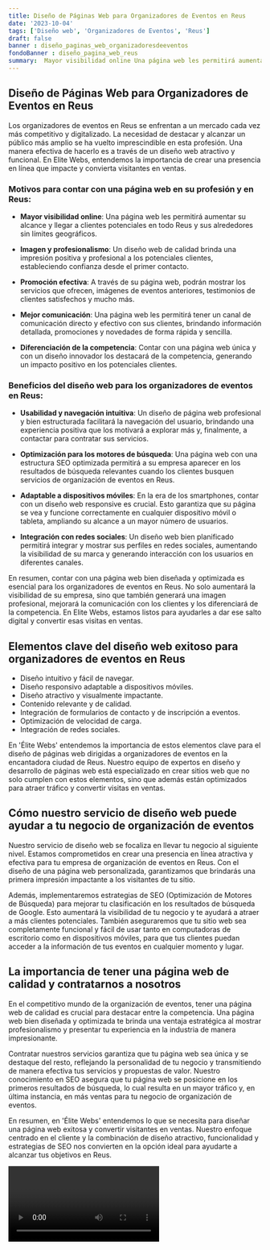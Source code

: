 ```yaml
---
title: Diseño de Páginas Web para Organizadores de Eventos en Reus
date: '2023-10-04'
tags: ['Diseño web', 'Organizadores de Eventos', 'Reus']
draft: false
banner : diseño_paginas_web_organizadoresdeeventos
fondoBanner : diseño_pagina_web_reus
summary:  Mayor visibilidad online Una página web les permitirá aumentar su alcance y llegar a clientes potenciales en todo Reus y sus alrededores sin límites geográficos. 
---
```


## **Diseño de Páginas Web para Organizadores de Eventos en Reus**
 
Los organizadores de eventos en Reus se enfrentan a un mercado cada vez más competitivo y digitalizado. La necesidad de destacar y alcanzar un público más amplio se ha vuelto imprescindible en esta profesión. Una manera efectiva de hacerlo es a través de un diseño web atractivo y funcional. En Elite Webs, entendemos la importancia de crear una presencia en línea que impacte y convierta visitantes en ventas. 

### Motivos para contar con una página web en su profesión y en Reus: 

- **Mayor visibilidad online**: Una página web les permitirá aumentar su alcance y llegar a clientes potenciales en todo Reus y sus alrededores sin límites geográficos. 

- **Imagen y profesionalismo**: Un diseño web de calidad brinda una impresión positiva y profesional a los potenciales clientes, estableciendo confianza desde el primer contacto. 

- **Promoción efectiva**: A través de su página web, podrán mostrar los servicios que ofrecen, imágenes de eventos anteriores, testimonios de clientes satisfechos y mucho más. 

- **Mejor comunicación**: Una página web les permitirá tener un canal de comunicación directo y efectivo con sus clientes, brindando información detallada, promociones y novedades de forma rápida y sencilla. 

- **Diferenciación de la competencia**: Contar con una página web única y con un diseño innovador los destacará de la competencia, generando un impacto positivo en los potenciales clientes. 

### Beneficios del diseño web para los organizadores de eventos en Reus:

- **Usabilidad y navegación intuitiva**: Un diseño de página web profesional y bien estructurada facilitará la navegación del usuario, brindando una experiencia positiva que los motivará a explorar más y, finalmente, a contactar para contratar sus servicios. 

- **Optimización para los motores de búsqueda**: Una página web con una estructura SEO optimizada permitirá a su empresa aparecer en los resultados de búsqueda relevantes cuando los clientes busquen servicios de organización de eventos en Reus. 

- **Adaptable a dispositivos móviles**: En la era de los smartphones, contar con un diseño web responsive es crucial. Esto garantiza que su página se vea y funcione correctamente en cualquier dispositivo móvil o tableta, ampliando su alcance a un mayor número de usuarios. 

- **Integración con redes sociales**: Un diseño web bien planificado permitirá integrar y mostrar sus perfiles en redes sociales, aumentando la visibilidad de su marca y generando interacción con los usuarios en diferentes canales. 

En resumen, contar con una página web bien diseñada y optimizada es esencial para los organizadores de eventos en Reus. No solo aumentará la visibilidad de su empresa, sino que también generará una imagen profesional, mejorará la comunicación con los clientes y los diferenciará de la competencia. En Elite Webs, estamos listos para ayudarles a dar ese salto digital y convertir esas visitas en ventas.

<GifSeo />

<Cta />

## Elementos clave del diseño web exitoso para organizadores de eventos en Reus

- Diseño intuitivo y fácil de navegar.
- Diseño responsivo adaptable a dispositivos móviles.
- Diseño atractivo y visualmente impactante.
- Contenido relevante y de calidad.
- Integración de formularios de contacto y de inscripción a eventos.
- Optimización de velocidad de carga.
- Integración de redes sociales.

En 'Élite Webs' entendemos la importancia de estos elementos clave para el diseño de páginas web dirigidas a organizadores de eventos en la encantadora ciudad de Reus. Nuestro equipo de expertos en diseño y desarrollo de páginas web está especializado en crear sitios web que no solo cumplen con estos elementos, sino que además están optimizados para atraer tráfico y convertir visitas en ventas.

## Cómo nuestro servicio de diseño web puede ayudar a tu negocio de organización de eventos

Nuestro servicio de diseño web se focaliza en llevar tu negocio al siguiente nivel. Estamos comprometidos en crear una presencia en línea atractiva y efectiva para tu empresa de organización de eventos en Reus. Con el diseño de una página web personalizada, garantizamos que brindarás una primera impresión impactante a los visitantes de tu sitio.

Además, implementaremos estrategias de SEO (Optimización de Motores de Búsqueda) para mejorar tu clasificación en los resultados de búsqueda de Google. Esto aumentará la visibilidad de tu negocio y te ayudará a atraer a más clientes potenciales. También aseguraremos que tu sitio web sea completamente funcional y fácil de usar tanto en computadoras de escritorio como en dispositivos móviles, para que tus clientes puedan acceder a la información de tus eventos en cualquier momento y lugar.

## La importancia de tener una página web de calidad y contratarnos a nosotros

En el competitivo mundo de la organización de eventos, tener una página web de calidad es crucial para destacar entre la competencia. Una página web bien diseñada y optimizada te brinda una ventaja estratégica al mostrar profesionalismo y presentar tu experiencia en la industria de manera impresionante.

Contratar nuestros servicios garantiza que tu página web sea única y se destaque del resto, reflejando la personalidad de tu negocio y transmitiendo de manera efectiva tus servicios y propuestas de valor. Nuestro conocimiento en SEO asegura que tu página web se posicione en los primeros resultados de búsqueda, lo cual resulta en un mayor tráfico y, en última instancia, en más ventas para tu negocio de organización de eventos.

En resumen, en 'Élite Webs' entendemos lo que se necesita para diseñar una página web exitosa y convertir visitantes en ventas. Nuestro enfoque centrado en el cliente y la combinación de diseño atractivo, funcionalidad y estrategias de SEO nos convierten en la opción ideal para ayudarte a alcanzar tus objetivos en Reus.

<Video />

<CtaBot job='Organizadores de Eventos' city='Reus'/>

<Gmaps query='Reus+españa+maps' />